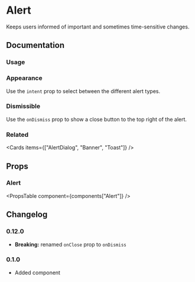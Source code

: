 
# Alert

Keeps users informed of important and sometimes time-sensitive changes.

## Documentation

### Usage

<Demo component="alert/usage" />

### Appearance

Use the `intent` prop to select between the different alert types.

<Demo component="alert/appearance-usage" />

### Dismissible

Use the `onDismiss` prop to show a close button to the top right of the alert.

<Demo component="alert/close-usage" />

### Related

<Cards items={["AlertDialog", "Banner", "Toast"]} />

## Props

### Alert

<PropsTable component={components["Alert"]} />

## Changelog

### 0.12.0

- **Breaking:** renamed `onClose` prop to `onDismiss`

### 0.1.0

- Added component
